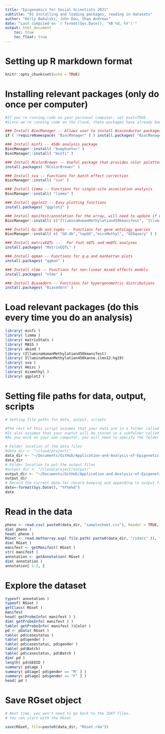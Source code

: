 ```yaml
---
title: "Epigenomics for Social Scientists 2021"
subtitle: "01 Installing and loading packages, reading in datasets"
author: "Kelly Bakulski, John Dou, Shan Andrews"
date: "Last compiled on `r format(Sys.Date(), '%B %d, %Y')`"
output: html_document
    toc: true
    toc_float: true
---
```


# Setting up R markdown format
```r
knitr::opts_chunk$set(echo = TRUE)
```

# Installing relevant packages (only do once per computer)
```r
#If you're running code on your personal computer, set eval=TRUE.
#Since we're running code on the Cloud, these packages have already been installed and it is not necessary to re-install. 

### Install BiocManager -- Allows user to install Bioconductor packages
if ( !requireNamespace( "BiocManager" ) ) install.packages( "BiocManager" )

### Install minfi -- 450k analysis package
BiocManager::install( "bumphunter" ) 
BiocManager::install( "minfi" )

### Install RColorBrewer -- Useful package that provides color palettes to help visualize data
install.packages( "RColorBrewer" )

### Install sva -- Functions for batch effect correction
BiocManager::install( "sva" )

### Install limma -- Functions for single-site association analysis
BiocManager::install( "limma" )

### Install ggplot2 -- Easy plotting functions
install.packages( "ggplot2" )

### Install manifest/annotation for the array, will need to update if using EPIC 850k array
BiocManager::install( c("IlluminaHumanMethylation450kmanifest", "IlluminaHumanMethylation450kanno.ilmn12.hg19"))

### Install Go.db and topGo -- Functions for gene ontology queries
BiocManager::install( c( "GO.db","topGO","missMethyl", "GEOquery" ) )

### Install matrixEQTL --	For fast eQTL and meQTL analyses
install.packages( "MatrixEQTL" )

### Install qqman -- Functions for q-q and manhattan plots
install.packages( "qqman" )

### Install nlme -- Functions for non-linear mixed effects models
install.packages( "nlme" )

### Install BiasedUrn -- Functions for hypergenometric distributions
install.packages( "BiasedUrn" )
```

# Load relevant packages (do this every time you do an analysis)
```r
library( minfi )
library( limma )
library( matrixStats )
library( MASS )
library( abind )
library (IlluminaHumanMethylation450kmanifest)
library( IlluminaHumanMethylation450kanno.ilmn12.hg19)
library( sva )
library( Hmisc )
library( mismethyl )
library( ggplot2 )
```

# Setting file paths for data, output, scripts
```r
# Setting file paths for data, output, scripts

#The rest of this script assumes that your data are in a folder called "project" on the Cloud.
#It also assumes that your ouptut will be stored in a subfolder called "output" on the Cloud. 
#As you work on your own computer, you will need to specify the folder locations.

# Folder location of the data files
#data_dir <- "/cloud/project/"
data_dir <- "~/Documents/GitHub/Application-and-Analysis-of-Epigenetic-Data-in-Public-Health-Research/data/" #Kelly's personal computer directory
data_dir
# Folder location to put the output files
#output_dir <- "/cloud/project/output/"
output_dir <- "~/Documents/GitHub/Application-and-Analysis-of-Epigenetic-Data-in-Public-Health-Research/output/" #Kelly's personal computer directory
output_dir
# Record the current date for record keeping and appending to output file names
date<-format(Sys.Date(), "%Y%m%d") 
date
```

# Read in the data
```r
pheno <- read.csv( paste0(data_dir, "samplesheet.csv"), header = TRUE, stringsAsFactors = FALSE )
dim( pheno )
head( pheno )
RGset <- read.metharray.exp( file.path( paste0(data_dir, "/idats" )), targets = pheno, verbose = TRUE )
dim( RGset )
manifest <- getManifest( RGset )
str( manifest )
annotation <- getAnnotation( RGset )
dim( annotation )
annotation[ 1:2, ]
```

# Explore the dataset
```r
typeof( annotation )
typeof( RGset )
getClass( RGset )
manifest
head( getProbeInfo( manifest ) )
dim( getProbeInfo( manifest ) )
table( getProbeInfo( manifest )$Color )
pd <- pData( RGset )
table( pd$casestatus )
table( pd$gender )
table( pd$casestatus, pd$gender )
table( pd$Batch)
table( pd$casestatus, pd$Batch )
dim( pd )
length( pd$GEOID )
summary( pd$age )
summary( pd$age[ pd$gender == "M" ] )
summary( pd$age[ pd$gender == "F" ] )
head( pd )
```

# Save RGset object
```r
# Next time, you won't need to go back to the IDAT files.
# You can start with the RGset

save(RGset, file=paste0(data_dir, "RGset.rda"))
```
